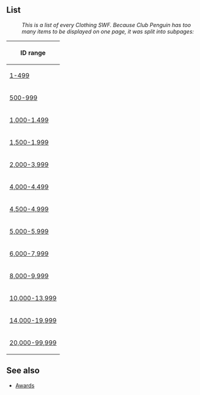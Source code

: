 <!-- Please list in numerical order by (by ID) and not in alphabetical order. -->

==List==
:''This is a list of every Clothing SWF. Because Club Penguin has too many items to be displayed on one page, it was split into subpages:''
<center>
{|border="1" cellpadding="4" cellspacing="0" style="margin: 1em 1em 1em 0; background: #f9f9f9; border: 1px #aaa solid; border-collapse: collapse; font-size: 95%;"
!'''ID range'''
|-
|[[Clothing/1-499|1-499]]
|-
|[[Clothing/500-999|500-999]]
|-
|[[Clothing/1,000-1,499|1,000-1,499]]
|-
|[[Clothing/1,500-1,999|1,500-1,999]]
|-
|[[Clothing/2,000-3,999|2,000-3,999]]
|-
|[[Clothing/4,000-4,499|4,000-4,499]]
|-
|[[Clothing/4,500-4,999|4,500-4,999]]
|-
|[[Clothing/5,000-5,999|5,000-5,999]]
|-
|[[Clothing/6,000-7,999|6,000-7,999]]
|-
|[[Clothing/8,000-9,999|8,000-9,999]]
|-
|[[Clothing/10,000-13,999|10,000-13,999]]
|-
|[[Clothing/14,000-19,999|14,000-19,999]]
|-
|[[Clothing/20,000-99,999|20,000-99,999]]
|}
</center>

==See also==
*[[Awards]]